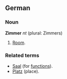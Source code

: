 ==German==
===Noun===
'''Zimmer''' ''nt'' (plural: Zimmers)

# [[Room]].

===Related terms===

* [[Saal]] (for [[function]]s).
* [[Platz]] (place).
